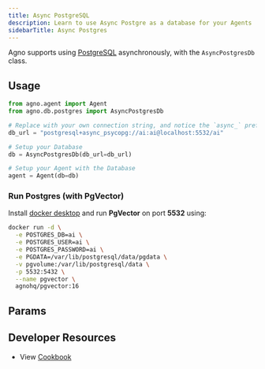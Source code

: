 ```yaml
---
title: Async PostgreSQL
description: Learn to use Async Postgre as a database for your Agents
sidebarTitle: Async Postgres
---
```


Agno supports using [PostgreSQL](https://www.postgresql.org/) asynchronously, with the `AsyncPostgresDb` class.

## Usage

```python postgres_for_agent.py
from agno.agent import Agent
from agno.db.postgres import AsyncPostgresDb

# Replace with your own connection string, and notice the `async_` prefix
db_url = "postgresql+async_psycopg://ai:ai@localhost:5532/ai"

# Setup your Database
db = AsyncPostgresDb(db_url=db_url)

# Setup your Agent with the Database
agent = Agent(db=db)
```

### Run Postgres (with PgVector)

Install [docker desktop](https://docs.docker.com/desktop/install/mac-install/) and run **PgVector** on port **5532** using:

```bash
docker run -d \
  -e POSTGRES_DB=ai \
  -e POSTGRES_USER=ai \
  -e POSTGRES_PASSWORD=ai \
  -e PGDATA=/var/lib/postgresql/data/pgdata \
  -v pgvolume:/var/lib/postgresql/data \
  -p 5532:5432 \
  --name pgvector \
  agnohq/pgvector:16
```

## Params

<Snippet file="db-async-postgres-params.mdx" />

## Developer Resources

- View [Cookbook](https://github.com/agno-agi/agno/tree/main/cookbook/db/async_postgres/async_postgres_for_agent.py)
